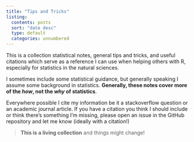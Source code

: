 ```yaml
---
title: "Tips and Tricks"
listing:
  contents: posts
  sort: "date desc"
  type: default
  categories: unnumbered
---
```


This is a collection statistical notes, general tips and tricks, and useful citations which 
serve as a reference I can use when helping others with R, especially for statistics in the natural sciences.

I sometimes include some statistical guidance, but generally speaking I assume
some background in statistics. 
**Generally, these notes cover more of the *how*, not the *why* of statistics**.

Everywhere possible I cite my information be it a stackoverflow question or an
academic journal article. 
If you have a citation you think I should include or think there's something I'm missing, 
please open an issue in the GitHub repository and let me know (ideally with a citation!)

> **This is a living collection** and things might change!
